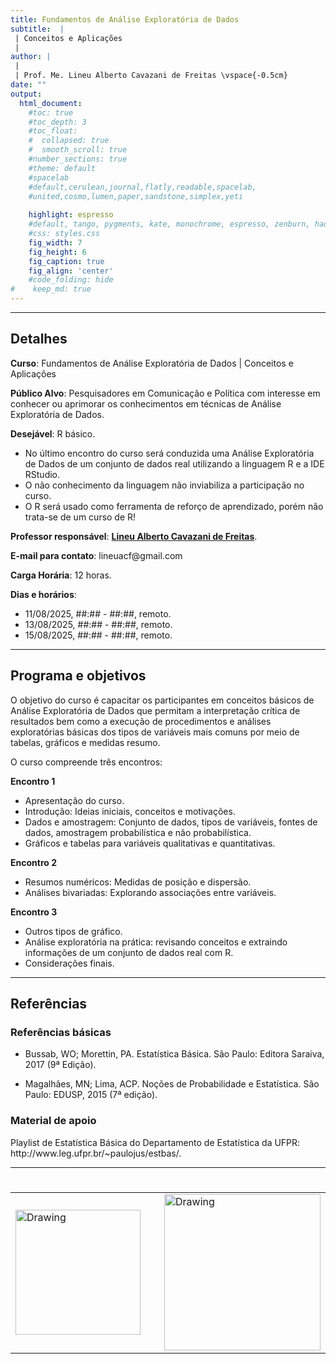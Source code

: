 ```yaml
---
title: Fundamentos de Análise Exploratória de Dados
subtitle:  | 
 | Conceitos e Aplicações
 | 
author: |
 |
 | Prof. Me. Lineu Alberto Cavazani de Freitas \vspace{-0.5cm}
date: ""
output:
  html_document:                    
    #toc: true                       
    #toc_depth: 3                    
    #toc_float:                      
    #  collapsed: true
    #  smooth_scroll: true
    #number_sections: true           
    #theme: default
    #spacelab
    #default,cerulean,journal,flatly,readable,spacelab,
    #united,cosmo,lumen,paper,sandstone,simplex,yeti
    
    highlight: espresso
    #default, tango, pygments, kate, monochrome, espresso, zenburn, haddock, and textmate
    #css: styles.css                
    fig_width: 7                    
    fig_height: 6                   
    fig_caption: true               
    fig_align: 'center'
    #code_folding: hide              
#    keep_md: true
---
```


---

## Detalhes

**Curso**: Fundamentos de Análise Exploratória de Dados | Conceitos e Aplicações

**Público Alvo**: Pesquisadores em Comunicação e Política com interesse em conhecer ou aprimorar os conhecimentos em técnicas de Análise Exploratória de Dados.

**Desejável**: R básico.

 - No último encontro do curso será conduzida uma Análise Exploratória de Dados de um conjunto de dados real utilizando a linguagem R e a IDE RStudio. 
 - O não conhecimento da linguagem não inviabiliza a participação no curso. 
 - O R será usado como ferramenta de reforço de aprendizado, porém não trata-se de um curso de R!

**Professor responsável**: **[Lineu Alberto Cavazani de Freitas](https://lineu96.github.io/)**.

**E-mail para contato**: lineuacf@gmail.com

**Carga Horária**: 12 horas.

**Dias e horários**:

  - 11/08/2025, ##:## - ##:##, remoto.
  - 13/08/2025, ##:## - ##:##, remoto.
  - 15/08/2025, ##:## - ##:##, remoto.

---

## Programa e objetivos

O objetivo do curso é capacitar os participantes em conceitos básicos de Análise Exploratória de Dados que permitam a interpretação crítica de resultados bem como a execução de procedimentos e análises exploratórias básicas dos tipos de variáveis mais comuns por meio de tabelas, gráficos e medidas resumo. 

O curso compreende três encontros:

**Encontro 1**

- Apresentação do curso.
- Introdução: Ideias iniciais, conceitos e motivações.
- Dados e amostragem: Conjunto de dados, tipos de variáveis, fontes de dados, amostragem probabilística e não probabilística.
- Gráficos e tabelas para variáveis qualitativas e quantitativas.

**Encontro 2**

- Resumos numéricos: Medidas de posição e dispersão.
- Análises bivariadas: Explorando associações entre variáveis.

**Encontro 3**

- Outros tipos de gráfico.
- Análise exploratória na prática: revisando conceitos e extraindo informações de um conjunto de dados real com R.
- Considerações finais.

---

## Referências

### Referências básicas

 - Bussab, WO; Morettin, PA. Estatística Básica. São Paulo: Editora Saraiva, 2017 (9ª Edição).

 - Magalhães, MN; Lima, ACP. Noções de Probabilidade e Estatística. São Paulo: EDUSP, 2015 (7ª edição).

### Material de apoio

Playlist de Estatística Básica do Departamento de Estatística da UFPR: http://www.leg.ufpr.br/~paulojus/estbas/.

---

# 

<center>

<table><tr>

<td> <img src="img/ufpr-transparent-600px.png" alt="Drawing" style="width: 200px;"/> </td>

<td> &nbsp; &nbsp; &nbsp; &nbsp; &nbsp; &nbsp; </td>

<td> <img src="img/compolitica.jpeg" alt="Drawing" style="width: 250px;"/> </td>


</center>


<div class="tocify-extend-page" data-unique="tocify-extend-page" style="height: 0;"></div>